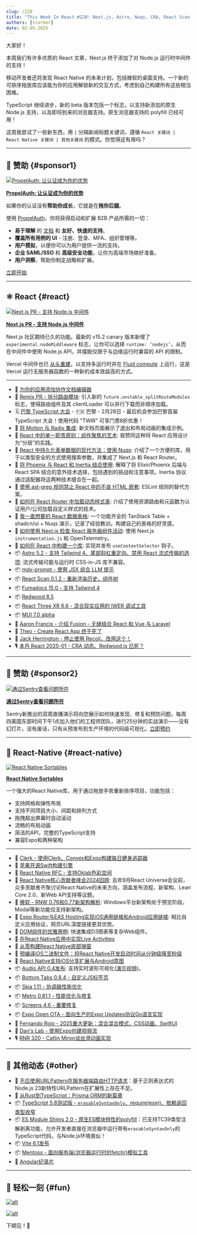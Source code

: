 ```yaml
---
slug: /220
title: "This Week In React #220: Next.js, Astro, Nuqs, CRA, React Scan, Fumadocs, Fusion, Radix, Inertia | Sortables, Contributors Summit, Windows, Deep linking, Oklab, Audio, BottomTabs, Metro, OTA | TypeScript, Angular, Node.js, Vite"
authors: [slorber]
date: 02-05-2025
---
```


大家好！

本周我们有许多优质的 React 文章，Next.js 终于添加了对 Node.js 运行时中间件的支持！

移动开发者还将发现 React Native 的未来计划，包括微软的桌面支持。一个新的可排序拖放库应该能为你的应用解锁新的交互方式，考虑到自己构建所有这些相当困难。

TypeScript 继续进步，新的 beta 版本包括一个标志，以支持新添加的原生 Node.js 支持，以及即将到来的浏览器支持。原生浏览器支持的 polyfill 已经可用！

这周我尝试了一些新东西，用 `|` 分隔新闻标题关键词，遵循 `React 关键词 | React Native 关键词 | 其他关键词` 的模式。你觉得这有用吗？

<!-- truncate -->


<Support />

---

## 💸 赞助 {#sponsor1}

[![PropelAuth: 让认证成为你的优势](/emails/issues/218/propelauth.jpg)](https://www.propelauth.com/?utm_source=newsletter&utm_campaign=twinrfeb052024)

**[PropelAuth: 让认证成为你的优势](https://www.propelauth.com/?utm_source=newsletter&utm_campaign=twinrfeb052024)**

如果你的认证没有**帮助你成长**，它就是在**拖你后腿**。

使用 [PropelAuth](https://www.propelauth.com/?utm_source=newsletter&utm_campaign=twinrjan222024)，你将获得启动和扩展 B2B 产品所需的一切：

- **易于理解** 的 [文档](https://docs.propelauth.com/?utm_source=newsletter&utm_campaign=twinrjan222024) 和 **友好、快速的支持**。
- **覆盖所有用例的 UI** - 注册、登录、MFA、组织管理等。
- **用户模拟**，以便你可以为用户提供一流的支持。
- **企业 SAML/SSO** 和 **高级安全功能**，让你为高端市场做好准备。
- **用户洞察**，帮助你制定战略和扩展。

[立即开始](https://www.propelauth.com/?utm_source=newsletter&utm_campaign=twinrjan222024)

---

## ⚛️ React {#react}

[![Next.js PR - 支持 Node.js 中间件](/emails/issues/220/nextjs-middleware.jpg)](https://github.com/vercel/next.js/pull/75624)

**[Next.js PR \- 支持 Node.js 中间件](https://github.com/vercel/next.js/pull/75624)**

Next.js 社区期待已久的功能。最新的 v15.2 canary 版本新增了 `experimental.nodeMiddleware` 标志，让你可以选择 `runtime: ‘nodejs’`，从而在中间件中使用 Node.js API，并摆脱仅限于与边缘运行时兼容的 API 的限制。

Vercel 中间件也已 [从头重建](https://x.com/galstar/status/1886832573482934706)，以支持多运行时并在 [Fluid compute](https://vercel.com/blog/introducing-fluid-compute) 上运行，这是 Vercel 运行无服务器函数的一种新的成本效益高的方式。

---

- 💸 [为你的应用添加协作文档编辑器](https://convex.link/0dtC5qE)
- 👀 [Remix PR \- 拆分路由模块](https://github.com/remix-run/react-router/pull/11871): 引入新的 `future.unstable_splitRouteModules` 标志，使得路由组件及其 clientLoader 可以并行下载而非顺序加载。
- 🗓️ [巴黎 TypeScript 大会](https://la-conf.typescript.paris/?utm_source=thisweekinreact) - 🇫🇷 巴黎 - 2月28日 - 最后机会参加巴黎首届 TypeScript 大会！使用代码 "TWIR" 可享门票8折优惠！
- 📖 [将 Motion 与 Radix 集成](https://motion.dev/docs/radix): 新文档页面展示了退出和布局动画的集成示例。
- 📜 [React 中的单一职责原则：组件聚焦的艺术](https://cekrem.github.io/posts/single-responsibility-principle-in-react/): 我赞同这种将 React 应用设计为“分层”的实践。
- 📜 [React 中持久化表单数据的现代方法：使用 Nuqs](https://armand-salle.fr/post/persisting-form-data-in-react-a-modern-approach-with-nuqs/): 介绍了一个方便的库，用于以类型安全的方式使用搜索参数，并集成了 Next.js 和 React Router。
- 📜 [将 Phoenix 与 React 和 Inertia 结合使用](https://dnlytras.com/blog/phoenix-react-inertia): 解释了将 Elixir/Phoenix 后端与 React SPA 结合的意外技术选择，包括遇到的挑战和注意事项。Inertia 协议通过适配器将这两种技术缝合在一起。
- 📜 [使用 ast-grep 规则禁止 React 中的不良 HTML 嵌套](https://macwright.com/2025/01/30/ast-grep-to-ban-bad-nesting): ESLint 规则的替代方案。
- 📜 [如何在 React Router 中加载动态样式表](https://sergiodxa.com/tutorials/load-dynamic-stylesheets-in-react-router): 介绍了使用资源路由和元函数为认证用户/公司加载自定义样式的技术。
- 📜 [我一直想要的 React 数据表格](https://www.openstatus.dev/blog/data-table-redesign): 一个功能齐全的 TanStack Table \+ shadcn/ui \+ Nuqs 演示，记录了经验教训。构建自己的表格的好灵感。
- 📜 [如何使用 Next.js 检查 React 服务器组件活动](https://www.dash0.com/blog/how-to-inspect-react-server-component-activity-with-next-js): 使用 Next.js `instrumentation.js` 和 OpenTelemetry。
- 📜 [如何在 React 中构建一个库](https://tigerabrodi.blog/how-to-build-a-library-in-react): 实现并发布 `useContextSelector` 钩子。
- 📦 [Astro 5.2 \- 支持 Tailwind 4、尾部斜杠重定向、禁用 React 流式传输的选项](https://astro.build/blog/astro-520/): 流式传输可能与运行时 CSS-in-JS 库不兼容。
- 📦 [mdx-prompt \- 使用 JSX 组合 LLM 提示](https://edspencer.net/2025/2/3/mdx-prompt-composable-prompts-with-jsx)
- 📦 [React Scan 0.1.2 \- 重新渲染历史、组件树](https://github.com/aidenybai/react-scan/releases/tag/v0.1.2)
- 📦 [Fumadocs 15.0 \- 支持 Tailwind 4](https://fumadocs.vercel.app/blog/v15)
- 📦 [Redwood 8.5](https://github.com/redwoodjs/redwood/releases/tag/v8.5.0)
- 📦 [React Three XR 6.6 \- 混合现实应用的 IWER 调试工具](https://github.com/pmndrs/xr/releases/tag/v6.6.0)
- 📦 [MUI 7.0 alpha](https://github.com/mui/material-ui/releases/tag/v7.0.0-alpha.0)
- 🎥 [Aaron Francis \- 介绍 Fusion \- 无缝结合 React 和 Vue 与 Laravel](https://www.youtube.com/watch?v=sa3XHjG1Kgs)
- 🎥 [Theo \- Create React App 终于死了](https://www.youtube.com/watch?v=aujVi7ipkfM)
- 🎥 [Jack Herrington \- 停止使用 Recoil，改用这个！](https://www.youtube.com/watch?v=QepeuHTxiLo)
- 🎙️ [本月 React 2025-01 \- CRA 动态、Redwood.js 已死？](https://open.spotify.com/episode/45LTSjvCA5k5YAC7EM4ixk)

<SubscribeFormEmbed placement="middle" />

---

## 💸 赞助 {#sponsor2}
</translation>

<translation>

[![通过Sentry查看问题所在](/emails/issues/220/sentry.jpg)](https://sentry.io/resources/find-fix-test/?utm_source=bytes&utm_medium=paid-community&utm_campaign=general-fy25q4-evergreen&utm_content=newsletter-biweeklydemo-register)

**[通过Sentry查看问题所在](https://sentry.io/resources/find-fix-test/?utm_source=bytes&utm_medium=paid-community&utm_campaign=general-fy25q4-evergreen&utm_content=newsletter-biweeklydemo-register)**

Sentry新推出的双周直播演示将向您展示如何快速发现、修复和预防问题。每周四美国东部时间下午1点加入他们的工程师团队，进行25分钟的实战演示——没有幻灯片，没有废话，只有从预发布到生产环境的代码级可视化。[立即预约](https://sentry.io/resources/find-fix-test/?utm_source=bytes&utm_medium=paid-community&utm_campaign=general-fy25q4-evergreen&utm_content=newsletter-biweeklydemo-register)

---

## 📱 React-Native {#react-native}

[![React Native Sortables](/emails/issues/220/rnsortables.jpg)](https://react-native-sortables-docs.vercel.app/)

**[React Native Sortables](https://react-native-sortables-docs.vercel.app/)**

一个强大的React Native库，用于通过拖放手势重新排序项目，功能包括：

- 支持网格和弹性布局
- 支持不同项目大小、间距和排列方式
- 拖拽超出屏幕时自动滚动
- 流畅的布局动画
- 简洁的API，完整的TypeScript支持
- 兼容Expo和两种架构

---

- 💸 [Clerk - 使用Clerk、Convex和Expo构建每日健身追踪器](https://go.clerk.com/scFbrAu)
- 📣 [苹果开源Swift构建引擎](https://www.swift.org/blog/the-next-chapter-in-swift-build-technologies/)
- 💬 [React Native RFC - 支持Oklab色彩空间](https://github.com/react-native-community/discussions-and-proposals/pull/871)
- 📜 [React Native核心贡献者峰会2024回顾](https://reactnative.dev/blog/2025/02/03/react-native-core-contributor-summit-2024): 去年9月React Universe会议前，众多贡献者齐聚讨论React Native的未来方向，涵盖发布流程、新架构、Lean Core 2.0、新Web API支持等议题。
- 📜 [微软 - RNW 0.76和0.77新架构解析](https://devblogs.microsoft.com/react-native/2025-01-29-new-architecture-on-0-76-0-77/): Windows平台新架构处于预览阶段，Modal等新功能仅支持新架构。
- 📜 [Expo Router与EAS Hosting实现iOS通用链接和Android应用链接](https://expo.dev/blog/universal-and-app-links): 相比自定义应用协议，网页URL深度链接更具优势。
- 📜 [DOM组件的优雅用例](https://expo.dev/blog/dom-component-use-case): 快速集成D3图表等复杂Web组件。
- 📜 [在React Native应用中实现Live Activities](https://addjam.com/blog/2025-02-04/using-live-activities-react-native-app/)
- 📜 [从零构建React Native底部弹窗](https://reactiive.io/articles/bottom-sheet-animation)
- 📜 [预编译iOS二进制文件：将React Native开发启动时间从分钟级降至秒级](https://www.monarchmoney.com/blog/pre-built-ios-binaries-reducing-react-native-dev-start-time-from-minutes-to)
- 📜 [React Native支持iOS分享扩展与Android意图](https://www.devas.life/supporting-ios-share-extensions-android-intents-on-react-native/)
- 📦 [Audio API 0.4发布](https://github.com/software-mansion-labs/react-native-audio-api/releases/tag/0.4.0): 支持实时波形可视化([演示视频](https://x.com/sek_micha/status/1886814160735834540))。
- 📦 [Bottom Tabs 0.8.4 - 自定义JS标签页](https://github.com/callstackincubator/react-native-bottom-tabs/releases/tag/react-native-bottom-tabs%400.8.4)
- 📦 [Skia 1.11 - 协调器性能优化](https://github.com/Shopify/react-native-skia/releases/tag/v1.11.0)
- 📦 [Metro 0.81.1 - 性能优化与修复](https://github.com/facebook/metro/releases/tag/v0.81.1)
- 📦 [Screens 4.6 - 重要修复](https://github.com/software-mansion/react-native-screens/releases/tag/4.6.0)
- 📦 [Expo Open OTA - 面向生产的Expo Updates协议Go语言实现](https://axelmarciano.github.io/expo-open-ota/)
- 🎥 [Fernando Rojo - 2025重大更新：混合混合模式、CSS动画、SwiftUI](https://www.youtube.com/watch?v=3V43hhMIUXE)
- 🎥 [Dan's Lab - 使用Expo创建视频流](https://www.youtube.com/watch?v=ym51mhxFvPQ)
- 🎙️ [RNR 320 - Catlin Miron谈丝滑动画实现](https://www.reactnativeradio.com/episodes/rnr-320-silky-smooth-animations)

---

## 🔀 其他动态 {#other}

- 📜 [不应使用URLPattern在服务器端路由HTTP请求](https://adventures.nodeland.dev/archive/you-should-not-use-urlpattern-to-route-http/)：基于正则表达式的Node.js 23新特性URLPattern在扩展性上存在不足。
- 📜 [从Rust到TypeScript：Prisma ORM的新篇章](https://www.prisma.io/blog/from-rust-to-typescript-a-new-chapter-for-prisma-orm)
- 📦 [TypeScript 5.8测试版 - `erasableSyntaxOnly`、require(esm)、依赖返回类型收窄](https://devblogs.microsoft.com/typescript/announcing-typescript-5-8-beta/)
- 📦 [ES Module Shims 2.0 - 原生ES模块特性的polyfill](https://guybedford.com/es-module-shims-2.0)：已支持TC39类型注解剥离功能，允许开发者直接在浏览器中运行带有`erasableSyntaxOnly`的TypeScript代码，与Node.js环境类似！
- 📦 [Vite 6.1发布](https://github.com/vitejs/vite/blob/main/packages/vite/CHANGELOG.md#610-2025-02-05)
- 📦 [Mentoss - 面向服务端/浏览器运行时的fetch()模拟工具](https://humanwhocodes.com/blog/2025/01/introducing-mentoss-fetch-mocker/)
- 🎥 [Angular纪录片](https://www.youtube.com/watch?v=cRC9DlH45lA)

---

## 🤭 轻松一刻 {#fun}

[![alt](/emails/issues/220/meme.jpg)](https://x.com/Steve8708/status/1886228651538264250)

[![alt](/emails/issues/220/meme2.jpg)](https://x.com/byteab/status/1880222322071859586)

下期见！👋